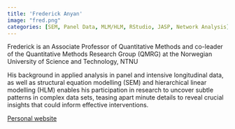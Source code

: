```yaml
---
title: 'Frederick Anyan'
image: "fred.png"
categories: [SEM, Panel Data, MLM/HLM, RStudio, JASP, Network Analysis]
---
```


Frederick is an Associate Professor of Quantitative Methods and co-leader of the Quantitative Methods Research Group (QMRG) at the Norwegian University of Science and Technology, NTNU

His background in applied analysis in panel and intensive longitudinal data, as well as structural equation modelling (SEM) and hierarchical linear modelling (HLM) enables his participation in research to uncover subtle patterns in complex data sets, teasing apart minute details to reveal crucial insights that could inform effective interventions.

[Personal website](https://frederickanyan.github.io)



